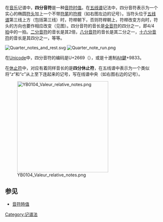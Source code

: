 在[[音乐|音乐]]记谱中，'''四分音符'''是一种[[音符时值|音符时值]]。在[[五线谱|五线谱]]记法中，四分音符表示为一个实心的椭圆[[符头|符头]]加上一个不带[[符尾|符尾]]的[[符桿|符桿]]（如右图左边的记号）。当符头位于[[五线谱|五线谱]]第三线上方（包括第三线）时，符桿朝下，否则符桿朝上，符桿改变方向时，符头的方向也要作相应改变（见图）。四分音符的音长是[[全音符|全音符]]的四分之一，即4/4[[节拍|拍]]中的一拍。[[二分音符|二分音符]]的音长是其2倍，[[八分音符|八分音符]]的音长是其二分之一，[[十六分音符|十六分音符]]的音长是其四分之一，等等。

[[File:Quarter_notes_and_rest.svg|thumb]]
[[Image:Quarter_note_run.png|thumb]]

在[[Unicode|Unicode]]中，四分音符的编码是U+2669（<span style="font-size: xx-large">{{Unicode|♩}}</span>），或是十進制[[Alt鍵|Alt鍵]]+9833。

在[[休止符|休止符]]中，对应有着同样音长的是'''四分休止符'''，在五线谱中表示为一个类似将“''z''”和“''c''”从上至下连起来的记号，写在线谱中央（如右图右边的记号）。

[[File:YB0104_Valeur_relative_notes.png|300px]]

==参见==
*[[音符時值|音符時值]]

{{Musical note values}}
[[Category:记谱法|Category:记谱法]]

{{音乐小作品}}